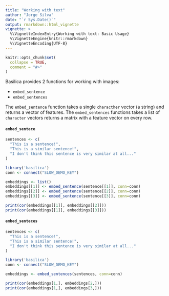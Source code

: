 ```yaml
---
title: "Working with text"
author: "Jorge Silva"
date: "`r Sys.Date()`"
output: rmarkdown::html_vignette
vignette: >
  %\VignetteIndexEntry{Working with text: Basic Usage}
  %\VignetteEngine{knitr::rmarkdown}
  %\VignetteEncoding{UTF-8}
---
```


```r
knitr::opts_chunk$set(
  collapse = TRUE,
  comment = "#>"
)
```

Basilica provides 2 functions for working with images:

- `embed_sentence`
- `embed_sentences`

The `embed_sentence` function takes a single `characther` vector (a string) and
returns a vector of features. The `embed_sentences` functions takes a list of
`character` vectors returns a matrix with a feature vector on every row.

#### `embed_sentece`

```r
sentences <- c(
  "This is a sentence!",
  "This is a similar sentence!",
  "I don't think this sentence is very similar at all..."
)

library('basilica')
conn <- connect("SLOW_DEMO_KEY")

embeddings <- list()
embeddings[[1]] <- embed_sentence(sentence[[1]], conn=conn)
embeddings[[2]] <- embed_sentence(sentence[[2]], conn=conn)
embeddings[[3]] <- embed_sentence(sentence[[3]], conn=conn)

print(cor(embeddings[[1]], embeddings[[2]]))
print(cor(embeddings[[1]], embeddings[[3]]))
```

#### `embed_senteces`

```r
sentences <- c(
  "This is a sentence!",
  "This is a similar sentence!",
  "I don't think this sentence is very similar at all..."
)

library('basilica')
conn <- connect("SLOW_DEMO_KEY")

embeddings <- embed_sentences(sentences, conn=conn)

print(cor(embeddings[1,], embeddings[2,]))
print(cor(embeddings[1,], embeddings[3,]))
```
